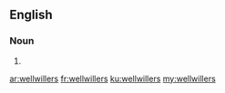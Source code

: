 ==English==

===Noun===
{{head|en|plural}}

# {{plural of|wellwiller|lang=en|nocat=1}}

[[ar:wellwillers]]
[[fr:wellwillers]]
[[ku:wellwillers]]
[[my:wellwillers]]